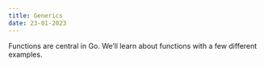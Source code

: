 ```yaml
---
title: Generics 
date: 23-01-2023
---
```


Functions are central in Go. We’ll learn about functions with a few different examples.

```go

```

```go

```


